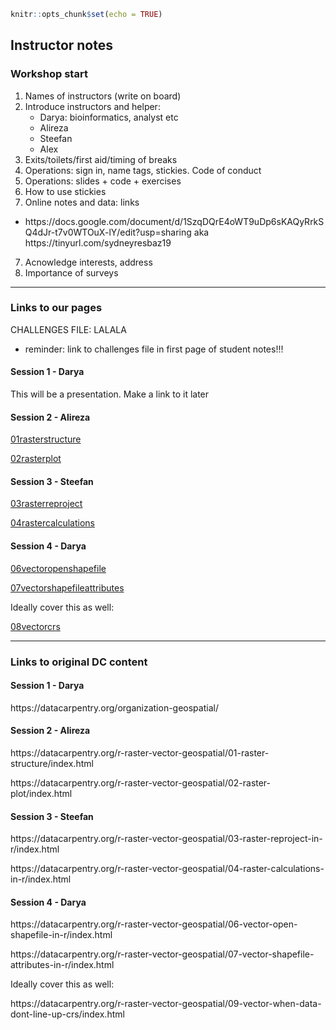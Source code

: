 
```r
knitr::opts_chunk$set(echo = TRUE)
```

## Instructor notes

### Workshop start

1. Names of instructors (write on board)
2. Introduce instructors and helper:
    - Darya: bioinformatics, analyst etc
    - Alireza
    - Steefan
    - Alex
4. Exits/toilets/first aid/timing of breaks
5. Operations: sign in, name tags, stickies. Code of conduct
5. Operations: slides + code + exercises
6. How to use stickies
6. Online notes and data: links  
  - https://docs.google.com/document/d/1SzqDQrE4oWT9uDp6sKAQyRrkSQ4dJr-t7v0WTOuX-lY/edit?usp=sharing aka https://tinyurl.com/sydneyresbaz19
7. Acnowledge interests, address 
8. Importance of surveys


***
### Links to our pages

CHALLENGES FILE: LALALA

- reminder: link to challenges file in first page of student notes!!!

#### Session 1 - Darya

This will be a presentation. Make a link to it later

#### Session 2 - Alireza


[01rasterstructure](01rasterstructure.html)

[02rasterplot](02rasterplot.html)


#### Session 3 - Steefan


[03rasterreproject](03rasterreproject.html)

[04rastercalculations](04rastercalculations.html)

#### Session 4  - Darya

[06vectoropenshapefile](06vectoropenshapefile.html)

[07vectorshapefileattributes](07vectorshapefileattributes.html)


Ideally cover this as well:

[08vectorcrs](08vectorcrs.html)



***

### Links to original DC content

#### Session 1 - Darya

https://datacarpentry.org/organization-geospatial/


#### Session 2 - Alireza

https://datacarpentry.org/r-raster-vector-geospatial/01-raster-structure/index.html

https://datacarpentry.org/r-raster-vector-geospatial/02-raster-plot/index.html

#### Session 3 - Steefan

https://datacarpentry.org/r-raster-vector-geospatial/03-raster-reproject-in-r/index.html

https://datacarpentry.org/r-raster-vector-geospatial/04-raster-calculations-in-r/index.html


#### Session 4  - Darya

https://datacarpentry.org/r-raster-vector-geospatial/06-vector-open-shapefile-in-r/index.html

https://datacarpentry.org/r-raster-vector-geospatial/07-vector-shapefile-attributes-in-r/index.html

Ideally cover this as well:

https://datacarpentry.org/r-raster-vector-geospatial/09-vector-when-data-dont-line-up-crs/index.html